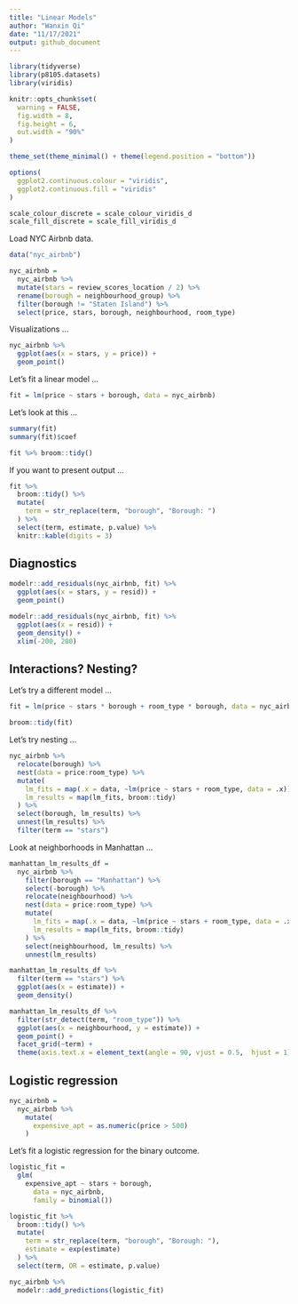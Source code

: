 ```yaml
---
title: "Linear Models"
author: "Wanxin Qi"
date: "11/17/2021"
output: github_document
---
```


```r
library(tidyverse)
library(p8105.datasets)
library(viridis)

knitr::opts_chunk$set(
  warning = FALSE,
  fig.width = 8,
  fig.height = 6,
  out.width = "90%"
)

theme_set(theme_minimal() + theme(legend.position = "bottom"))

options(
  ggplot2.continuous.colour = "viridis",
  ggplot2.continuous.fill = "viridis"
)

scale_colour_discrete = scale_colour_viridis_d
scale_fill_discrete = scale_fill_viridis_d
```

Load NYC Airbnb data.

```r
data("nyc_airbnb")

nyc_airbnb =
  nyc_airbnb %>%
  mutate(stars = review_scores_location / 2) %>%
  rename(borough = neighbourhood_group) %>%
  filter(borough != "Staten Island") %>%
  select(price, stars, borough, neighbourhood, room_type)
```

Visualizations ...

```r
nyc_airbnb %>%
  ggplot(aes(x = stars, y = price)) +
  geom_point()
```

Let's fit a linear model ...

```r
fit = lm(price ~ stars + borough, data = nyc_airbnb)
```

Let's look at this ...

```r
summary(fit)
summary(fit)$coef

fit %>% broom::tidy()
```

If you want to present output ...

```r
fit %>%
  broom::tidy() %>%
  mutate(
    term = str_replace(term, "borough", "Borough: ")
  ) %>%
  select(term, estimate, p.value) %>%
  knitr::kable(digits = 3)
```

## Diagnostics

```r
modelr::add_residuals(nyc_airbnb, fit) %>%
  ggplot(aes(x = stars, y = resid)) +
  geom_point()

modelr::add_residuals(nyc_airbnb, fit) %>%
  ggplot(aes(x = resid)) +
  geom_density() +
  xlim(-200, 200)
```

## Interactions? Nesting?

Let's try a different model ...

```r
fit = lm(price ~ stars * borough + room_type * borough, data = nyc_airbnb)

broom::tidy(fit)
```

Let's try nesting ...

```r
nyc_airbnb %>%
  relocate(borough) %>%
  nest(data = price:room_type) %>%
  mutate(
    lm_fits = map(.x = data, ~lm(price ~ stars + room_type, data = .x)),
    lm_results = map(lm_fits, broom::tidy)
  ) %>%
  select(borough, lm_results) %>%
  unnest(lm_results) %>%
  filter(term == "stars")
```

Look at neighborhoods in Manhattan ...

```r
manhattan_lm_results_df =
  nyc_airbnb %>%
    filter(borough == "Manhattan") %>%
    select(-borough) %>%
    relocate(neighbourhood) %>%
    nest(data = price:room_type) %>%
    mutate(
      lm_fits = map(.x = data, ~lm(price ~ stars + room_type, data = .x)),
      lm_results = map(lm_fits, broom::tidy)
    ) %>%
    select(neighbourhood, lm_results) %>%
    unnest(lm_results)

manhattan_lm_results_df %>%
  filter(term == "stars") %>%
  ggplot(aes(x = estimate)) +
  geom_density()

manhattan_lm_results_df %>%
  filter(str_detect(term, "room_type")) %>%
  ggplot(aes(x = neighbourhood, y = estimate)) +
  geom_point() +
  facet_grid(~term) +
  theme(axis.text.x = element_text(angle = 90, vjust = 0.5,  hjust = 1))
```

## Logistic regression

```r
nyc_airbnb = 
  nyc_airbnb %>%
    mutate(
      expensive_apt = as.numeric(price > 500)
    )
```

Let's fit a logistic regression for the binary outcome.

```r
logistic_fit = 
  glm(
    expensive_apt ~ stars + borough, 
      data = nyc_airbnb,
      family = binomial())

logistic_fit %>% 
  broom::tidy() %>%
  mutate(
    term = str_replace(term, "borough", "Borough: "),
    estimate = exp(estimate)
  ) %>%
  select(term, OR = estimate, p.value)

nyc_airbnb %>%
  modelr::add_predictions(logistic_fit)
```


